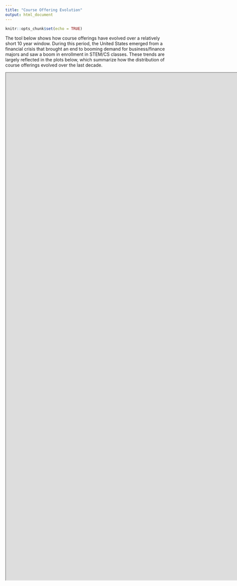 ```yaml
---
title: "Course Offering Evolution"
output: html_document
---
```

  
```r
knitr::opts_chunk$set(echo = TRUE)
```

The tool below shows how course offerings have evolved over a relatively short 10 year window. During this period, the United States emerged from a financial crisis that brought an end to booming demand for business/finance majors and saw a boom in enrollment in STEM/CS classes. These trends are largely reflected in the plots below, which summarize how the distribution of course offerings evolved over the last decade.


<iframe width='1600px' height='1600px' src='https://jdlight.shinyapps.io/time_series/' >
</iframe>

